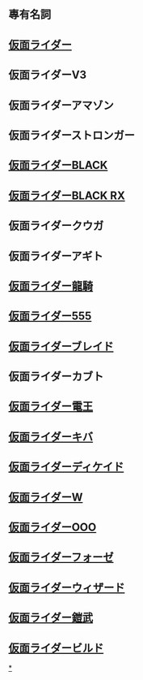 {{CGroupH|name=KamenRider|desc=-{zh:假面騎士;zh-tw:假面騎士;zh-cn:假面骑士;zh-hk:幪面超人;zh-sg:假面骑士}-}}<noinclude>[[Category:公共轉換組模板|{{SUBPAGENAME}}]][[Category:假面騎士|*]]

==專有名詞==
</noinclude>{{CItem|zh-hans:假面骑士;zh-tw:假面騎士;zh-cn:假面骑士;zh-hk:幪面超人;zh-sg:假面骑士;}}
{{CItem|zh-hans:摩托车;zh-tw:機車;zh-cn:摩托车;zh-hk:電單車;zh-mo:電單車;}}<noinclude>


==[[假面騎士|仮面ライダー]]==
</noinclude>
{{CItem|zh-hans:假面骑士;zh-tw:假面騎士;zh-cn:假面骑士;zh-hk:幪面超人;zh-sg:假面骑士;}}
{{CItem|zh-hans:本乡猛;zh-tw:本鄉猛;zh-cn:本乡猛;zh-hk:洪大龍;zh-sg:本乡猛;}}
{{CItem|zh-hans:一文字隼人;zh-tw:一文字隼人;zh-cn:一文字隼人;zh-hk:洪飛虎;}}
{{CItem|zh-hans:佐尔大佐;zh-tw:佐爾上校;zh-cn:佐尔大佐;zh-hk:卓靈上校;}}
{{CItem|zh-hans:黑将军;zh-tw:黑將軍;zh-cn:黑将军;zh-hk:黑魔將軍;}}
{{CItem|zh-hans:修卡;zh-tw:修卡;zh-cn:修卡;zh-hk:撒旦幫;}}
{{CItem|zh-hans:盖尔修卡;zh-tw:蓋爾修卡;zh-cn:盖尔修卡;zh-hk:魔鬼幫;}}
{{CItem|zh-hans:假面骑士对修卡;zh-tw:假面騎士對修卡;zh-cn:假面骑士对修卡;zh-hk:幪面超人對撒旦幫;}}
{{CItem|zh-hans:假面骑士x超级战队 超级英雄大战;zh-tw:假面騎士x超級戰隊 超級英雄大戰;zh-cn:假面骑士x超级战队 超级英雄大战;zh-hk:幪面超人x超級戰隊 SUPER HERO大戰;}}
{{CItem|zh-hans:平成骑士対昭和骑士 假面骑士大战 feat.超級战队;zh-tw:平成騎士對昭和騎士 假面騎士大戰 feat.超級戰隊;zh-cn:平成骑士対昭和骑士 假面骑士大战 feat.超級战队;zh-hk:平成對昭和 幪面超人大戰 feat.超級戰隊;}}
<noinclude>

==仮面ライダーV3==
</noinclude>
{{CItem|zh-hans:假面骑士V3;zh-tw:假面騎士V3;zh-cn:假面骑士V3;zh-hk:幪面超人V3;zh-sg:假面骑士V3;}}
{{CItem|zh-hans:风见志郎;zh-tw:風見志郎;zh-cn:风见志郎;zh-hk:洪天馬;}}
{{CItem|zh-hans:迪斯特龙;zh-tw:迪斯特龍;zh-cn:迪斯特龙;zh-hk:毒蠍幫;}}
{{CItem|zh-hans:骑士人;zh-tw:騎士人;zh-cn:骑士人;zh-hk:怪金剛;}}
{{CItem|zh-hans:骑士踢;zh-tw:騎士踢;zh-cn:骑士踢;zh-hk:風雷電;}}
{{CItem|zh-hans:Doctor·G;zh-tw:G博士;zh-cn:G博士;zh-hk:毒蠍將軍;}}<noinclude>

==仮面ライダーアマゾン==
</noinclude>
{{CItem|zh-hans:假面骑士Amazon;zh-tw:假面騎士Amazon;zh-cn:假面骑士亚马逊;zh-hk:幪面超人亞馬遜;zh-sg:假面骑士Amazon;}}
{{CItem|zh-hans:奇顿;zh-tw:哥頓;zh-cn:奇顿;zh-hk:基頓;}}
{{CItem|zh-hans:叽叽腕轮;zh-tw:Gigi手環;zh-cn:叽叽腕轮;zh-hk:Gigi臂環;}}<noinclude>

==仮面ライダーストロンガー==
</noinclude>
{{CItem|zh-hans:假面骑士强人;zh-tw:假面騎士強人;zh-cn:假面骑士强人;zh-hk:幪面超人強者;zh-sg:假面骑士强人;zh:假面騎士Stronger;}}
{{CItem|zh-hans:强人;zh-tw:強人;zh-cn:强人;zh-hk:強者;}}
{{CItem|zh-hans:电波人;zh-tw:塔克爾;zh-cn:电波人;zh-hk:甲蟲女;}}<noinclude>

==[[假面騎士BLACK|仮面ライダーBLACK]]==
</noinclude>
{{CItem|zh-hans:假面骑士BLACK;zh-tw:假面騎士Black;zh-cn:假面骑士暗日;zh-hk:幪面超人BLACK;zh-sg:假面骑士BLACK;}}<noinclude>

==[[假面騎士BLACK RX|仮面ライダーBLACK RX]]==
</noinclude>
{{CItem|zh-hans:假面骑士BLACK RX;zh-tw:假面騎士BLACK RX;zh-cn:假面骑士暗日重生;zh-hk:幪面超人BLACK RX;zh-sg:假面骑士BLACK RX;}}<noinclude>

==仮面ライダークウガ==
</noinclude>
{{CItem|zh-hans:假面骑士空我;zh-tw:假面騎士空我;zh-cn:假面骑士空我;zh-hk:幪面超人古迦;zh-sg:假面骑士空我;}}
{{CItem|zh-hans:空我;zh-tw:空我;zh-cn:空我;zh-hk:古迦}}<noinclude>

==仮面ライダーアギト==
</noinclude>
{{CItem|zh-hans:假面骑士AgitΩ;zh-tw:假面騎士顎門;zh-cn:假面骑士亚极陀;zh-hk:幪面超人亞極陀;zh-sg:假面骑士AgitΩ;}}
{{CItem|zh-hans:顎門;zh-tw:Agito;zh-cn:亚极陀;zh-hk:亞極陀;zh-sg:亚极陀}}<noinclude>

==[[假面騎士龍騎|仮面ライダー龍騎]]==
</noinclude>
{{CItem|zh-hans:假面骑士龙骑;zh-tw:假面騎士龍騎;zh-cn:假面骑士龙骑;zh-hk:幪面超人龍騎;zh-sg:假面骑士龙骑;}}
{{CItem|zh-hans:卡片;zh-tw:卡片;zh-cn:卡片;zh-hk:咭;}}
{{CItem|zh-hans:无双龙;zh-tw:無雙龍;zh-cn:无双龙;zh-hk:無雙赤龍;}}
{{CItem|zh-hans:生存形态;zh-tw:生存形態;zh-cn:生存形态;zh-hk:新生型態;}}<noinclude>

==[[假面騎士555|仮面ライダー555]]==
</noinclude>
{{CItem|zh-hans:假面骑士555;zh-tw:假面騎士555;zh-cn:假面骑士555;zh-hk:幪面超人555;zh-sg:假面骑士555;}}
{{CItem|zh-hans:奥非以诺;zh-tw:操冥使徒;zh-cn:奥非以诺;zh-hk:操冥使徒;}}
{{CItem|zh-hans:手柄;zh-tw:手把;zh-cn:手柄;zh-hk:手掣;}}
{{CItem|zh-hans:自动马人;zh-tw:自動馬人;zh-cn:自动马人;zh-hk:機動天馬;}}<noinclude>

==[[假面騎士劍|仮面ライダーブレイド]]==
</noinclude>
{{CItem|zh-hans:假面骑士剑;zh-tw:假面騎士劍;zh-cn:假面骑士剑;zh-hk:幪面超人劍;zh-sg:假面骑士剑;}}
{{CItem|zh-hans:假面骑士Chalice;zh-tw:假面騎士聖杯;zh-cn:假面骑士卡里斯;zh-hk:幪面超人卡里斯;}}
{{CItem|zh-hans:假面骑士Garren;zh-tw:假面騎士金幣;zh-cn:假面骑士格连;zh-hk:幪面超人格連;}}
{{CItem|zh-hans:假面骑士Leangle;zh-tw:假面騎士權杖;zh-cn:假面骑士连格尔;zh-hk:幪面超人尼高;}}
{{CItem|zh-hans:栞;zh-tw:栞;zh-cn:栞;zh-hk:詩織;}}<noinclude>

==仮面ライダーカブト==
</noinclude>
{{CItem|zh-hans:假面骑士Kabuto;zh-tw:假面騎士Kabuto;zh-cn:假面骑士甲斗王;zh-hk:幪面超人甲鬥王;zh-sg:假面骑士Kabuto;}}
{{CItem|zh-hans:Kabuto;zh-tw:Kabuto;zh-cn:甲斗王;zh-hk:甲鬥王;zh-sg:Kabuto;}}
{{CItem|zh-hans:钢斗;zh-tw:戰鍬;zh-cn:钢斗王;zh-hk:鋼鬥王;}}
{{CItem|zh-hans:斗蜂;zh-tw:鬥蜂;zh-cn:斗蜂;zh-hk:旋蜂王;}}
{{CItem|zh-hans:雷蜓;zh-tw:疾蜓;zh-cn:雷蜓;zh-hk:雷蜓王;}}
{{CItem|zh-hans:剑蝎;zh-tw:劍蠍;zh-cn:剑蝎;zh-hk:蠍子王;}}
{{CItem|zh-hans:踢蝗;zh-tw:踢蝗;zh-cn:踢蝗;zh-hk:草蜢王;}}
{{CItem|zh-hans:拳蝗;zh-tw:拳蝗;zh-cn:拳蝗;zh-hk:黑蜢王;}}
{{CItem|zh-hans:异虫;zh-tw:異蟲;zh-cn:异虫;zh-hk:宇蟲;}}
{{CItem|zh-hans:原虫;zh-tw:原蟲;zh-cn:原虫;zh-hk:原居民;}}
{{CItem|zh-hans:影子;zh-tw:幻影;zh-cn:影子;zh-hk:影子;}}<noinclude>

==[[幪面超人電王|仮面ライダー電王]]==
</noinclude>
{{CItem|zh-hans:假面骑士电王;zh-tw:假面騎士電王;zh-cn:假面骑士电王;zh-hk:幪面超人電王;zh-sg:假面骑士电王;}}
{{CItem|zh-hans:Den-Liner;zh-tw:電列車;zh-cn:时间列车;zh-hk:時空列車;}}
{{CItem|zh-hans:零诺斯;zh-tw:零王;zh-cn:零诺斯;zh-hk:零王;}}
{{CItem|zh-hans:叶奈;zh-tw:羽奈;zh-cn:叶奈;zh-hk:夏娜;}}
{{CItem|zh-hans:异魔神;zh-tw:異魔人;zh-cn:异魔神;zh-hk:意像人;}}
{{CItem|zh-hans:桃塔罗斯;zh-tw:桃太洛斯;zh-cn:桃塔罗斯;zh-hk:桃塔羅斯;}}
{{CItem|zh-hans:浦塔罗斯;zh-tw:浦太洛斯;zh-cn:浦塔罗斯;zh-hk:浦島塔羅斯;}}
{{CItem|zh-hans:金塔罗斯;zh-tw:金太洛斯;zh-cn:金塔罗斯;zh-hk:金塔羅斯;}}
{{CItem|zh-hans:龙塔罗斯;zh-tw:龍太洛斯;zh-cn:龙塔罗斯;zh-hk:龍塔羅斯;}}
{{CItem|zh-hans:天津四;zh-tw:天津四;zh-cn:天津四;zh-hk:弁慶;}}
{{CItem|zh-hans:圣剑形态;zh-tw:劍王模式;zh-cn:圣剑形态;zh-hk:重劍模式;}}
{{CItem|zh-hans:圣竿形态;zh-tw:杖王模式;zh-cn:圣竿形态;zh-hk:聖杖模式;}}
{{CItem|zh-hans:圣斧形态;zh-tw:斧王模式;zh-cn:圣斧形态;zh-hk:戰斧模式;}}
{{CItem|zh-hans:圣枪形态;zh-tw:槍王模式;zh-cn:圣枪形态;zh-hk:神槍模式;}}
{{CItem|zh-hans:圣翼形态;zh-tw:翼王模式;zh-cn:圣翼形态;zh-hk:翼模式;}}
{{CItem|zh-hans:顶级形态;zh-tw:頂極模式;zh-cn:顶级形态;zh-hk:CLIMAX模式;}}
{{CItem|zh-hans:超顶级形态;zh-tw:超頂極模式;zh-cn:超顶级形态;zh-hk:超CLIMAX模式;}}
{{CItem|zh-hans:零列車;zh-tw:零列車;zh-cn:零列車;zh-hk:零號列車;}}
{{CItem|zh-hans:帝王列車;zh-tw:帝王列車;zh-cn:帝王列車;zh-hk:帝王列車;}}<noinclude>

==[[假面騎士KIVA|仮面ライダーキバ]]==
</noinclude>
{{CItem|zh-hans:假面骑士Kiva;zh-tw:假面骑士Kiva;zh-cn:假面骑士月骑;zh-hk:幪面超人月騎;zh-sg:假面骑士Kiva;}}
{{CItem|zh-hans:Fangire;zh-tw:牙血鬼;zh-cn:Fangire;zh-hk:梵佳亞;}}
{{CItem|zh-hant:友里;zh-tw:百合;zh-cn:友里;zh-hk:百合;zh-mo:百合;}}
{{CItem|zh-hans:牙蝙蝠;zh-tw:牙蝙蝠;zh-cn:牙蝙蝠;zh-hk:月夜蝙蝠;}}
{{CItem|zh-hans:螺门;zh-tw:螺門;zh-cn:螺门;zh-hk:拉蒙;}}
{{CItem|zh-hans:德兰城堡;zh-tw:德蘭城堡;zh-cn:德兰城堡;zh-hk:卡西爾城堡;zh-mo:卡西尔城堡;}}
{{CItem|zh-hans:至上蓝天会;zh-tw:美好的青空會;zh-cn:至上蓝天会;zh-hk:耀眼藍天會;zh-mo:耀眼蓝天会;}}
{{CItem|zh-hans:路克;zh-tw:路克;zh-cn:路克;zh-hk:盧克;zh-mo:盧克;}}
{{CItem|zh-hans:间牙;zh-tw:闇黑Kiva;zh-cn:间牙;zh-hk:闇黑月騎;zh-mo:闇黑月骑;}}<noinclude>

==[[假面騎士DECADE|仮面ライダーディケイド]]==
</noinclude>
{{CItem|zh-hans:假面骑士帝骑;zh-tw:假面騎士Decade;zh-cn:假面骑士帝骑;zh-hk:幪面超人帝騎;zh-sg:假面骑士Decade;}}
{{CItem|zh-hans:假面骑士终骑;zh-tw:假面騎士Diend;zh-cn:假面骑士终骑;zh-hk:幪面超人獵騎;zh-sg:假面骑士Diend;}}
{{CItem|zh-hans:帝骑;zh-tw:Decade;zh-cn:帝骑;zh-hk:帝騎;zh-sg:Decade}}
{{CItem|zh-hans:终骑;zh-tw:Diend;zh-cn:终骑;zh-hk:獵騎;zh-sg:Diend}}
{{CItem|zh-hans:牙蝠兰;zh-tw:牙蝠蘭;zh-cn:牙蝠兰;zh-hk:月夜白蝙蝠;}}
{{CItem|zh-hans:暗影世界;zh-tw:暗影世界;zh-cn:暗影世界;zh-hk:暗黑世界;}}
{{CItem|zh-hans:全骑士 VS 大修卡;zh-tw:全騎士 VS 大修卡;zh-cn:全骑士对战大修卡;zh-hk:之決戰撒旦幫;}}
<noinclude>

==[[假面騎士W|仮面ライダーW]]==
</noinclude>
{{CItem|zh-hans:假面骑士W;zh-tw:假面騎士W;zh-cn:假面骑士双骑;zh-hk:幪面超人W;zh-sg:假面骑士W;}}
{{CItem|zh-hans:假面骑士Accel;zh-tw:假面騎士Accel;zh-cn:假面骑士警骑;zh-hk:幪面超人警騎;zh-sg:假面骑士Accel;}}
{{CItem|zh-hans:盖亚记忆体;zh-tw:蓋亞記憶體;zh-cn:盖亚记忆体;zh-hk:佳亞記憶體;}}
{{CItem|zh-hans:掺杂体;zh-tw:摻雜體;zh-cn:掺杂体;zh-hk:多班特;}}
{{CItem|zh-hans:地球图书馆;zh-tw:地球圖書館;zh-cn:地球图书馆;zh-hk:行星書架;}}
{{CItem|zh-hans:名字叫Accel;zh-tw:名字叫Accel;zh-cn:名字叫警骑;zh-hk:名字叫警騎}}
{{CItem|zh-hans:再见了E;zh-tw:再見了E;zh-cn:再见了E;zh-hk:向E說再見}}
{{CItem|zh-hans:无线电视;zh-tw:無線電視;zh-cn:无线电视;zh-hk:無綫電視;zh-sg:无线电视;}}
<noinclude>

==[[假面騎士OOO|仮面ライダーOOO]]==
</noinclude>
{{CItem|zh-hans:假面骑士OOO;zh-tw:假面騎士OOO;zh-cn:假面骑士欧茲;zh-hk:幪面超人OOO;zh-sg:假面骑士OOO;}}
{{CItem|zh-hans:联组;zh-tw:聯組;zh-cn:联组;zh-hk:組合;}}
{{CItem|zh-hans:赝品Yummy;zh-tw:贗品Yummy;zh-cn:赝品貪慾者;zh-hk:廢物Yummy;}}
{{CItem|zh-hans:试作型Birth;zh-tw:試作型Birth;zh-cn:试作型誕騎;zh-hk:原型Birth;}}
<noinclude>

==[[假面騎士Fourze|仮面ライダーフォーゼ]]==
</noinclude>
{{CItem|zh-hans:假面骑士Fourze;zh-tw:假面騎士Fourze;zh-cn:假面骑士卅骑;zh-hk:幪面超人Fourze;zh-sg:假面骑士Fourze}}
{{CItem|zh-hans:假面骑士Meteor;zh-tw:假面騎士Meteor;zh-cn:假面骑士流星;zh-hk:幪面超人Meteor;zh-sg:假面骑士Meteor;}}
{{CItem|zh-hans:天文装置;zh-tw:天文裝置;zh-cn:天文装置;zh-hk:太空開關;}}
{{CItem|zh-hans:假面骑士部;zh-tw:假面騎士部;zh-cn:假面骑士部;zh-hk:幪面超人學會;}}
{{CItem|zh-hans:Zodiarts;zh-tw:宙體闇使;zh-cn:星徒;zh-hk:Zodiarts;}}
<noinclude>

==[[假面騎士Wizard|仮面ライダーウィザード]]==
</noinclude>
{{CItem|zh-hans:假面骑士Wizard;zh-tw:假面騎士Wizard;zh-cn:假面骑士巫骑;zh-hk:幪面超人Wizard;zh-sg:假面骑士Wizard;}}
{{CItem|zh-hans:魔法使;zh-tw:魔法使;zh-cn:魔法使;zh-hk:魔法師;zh-sg:魔法使;}}
{{CItem|zh-hans:不死鸟;zh-tw:菲尼克斯;zh-cn:不死鸟;zh-hk:不死鳥;}}
{{CItem|zh-hans:历;zh-tw:曆;zh-cn:历;zh-hk:曆美;}}
{{CItem|zh-hans:奇美拉;zh-tw:奇美拉;zh-cn:奇美拉;zh-hk:基米拉;}}
{{CItem|zh-hans:古利姆连;zh-tw:古利姆連;zh-cn:古利姆连;zh-hk:小魔怪;}}
<noinclude>

==[[假面騎士鎧武|仮面ライダー鎧武]]==
</noinclude>
{{CItem|zh-hans:假面骑士铠武;zh-tw:假面騎士鎧武;zh-cn:假面骑士铠武;zh-hk:幪面超人鎧武;zh-sg:假面骑士铠武;}}
{{CItem|zh-hans:假面骑士齐格德;zh-tw:假面騎士齊格飛;zh-cn:假面骑士齐格德;zh-hk:幪面超人薛格特;zh-sg:假面骑士齐格德;}}
{{CItem|zh-hans:假面骑士迪克;zh-tw:假面騎士迪克;zh-cn:假面骑士迪克;zh-hk:幪面超人杜古;}}
{{CItem|zh-hans:假面骑士纳高尔;zh-tw:假面騎士納克爾;zh-cn:假面骑士纳高尔;zh-hk:幪面超人納高爾;}}
{{CItem|zh-hans:假面骑士布拉弗;zh-tw:假面騎士布拉弗;zh-cn:假面骑士布拉弗;zh-hk:幪面超人Bravo;}}
{{CItem|zh-hans:海姆冥界;zh-tw:海爾冥界;zh-cn:海姆冥界;zh-hk:海姆冥界;}}
{{CItem|zh-hans:Zack;zh-tw:柴克;zh-cn:Zack;zh-hk:薩古;}}
{{CItem|zh-hant:薛度;zh-tw:席德;zh-cn:薛度;zh-hk:薛特;}}
{{CItem|zh-hans:Chucky;zh-tw:Chucky;zh-cn:Chucky;zh-hk:積琪;}}
{{CItem|zh-hans:Peco;zh-tw:Peco;zh-cn:Peco;zh-hk:比高;}}
{{CItem|zh-hans:Rika;zh-tw:莉香;zh-cn:Rika;zh-hk:莉香;}}
{{CItem|zh-hans:凰莲・皮埃尔・阿方索;zh-tw:凰蓮・皮耶爾・阿爾馮斯;zh-cn:凰莲・皮埃尔・阿方索;zh-hk:凰蓮・皮埃爾・阿方素;}}
{{CItem|zh-hans:异域者;zh-tw:異域精靈;zh-cn:异域者;zh-hk:異域者;}}
{{CItem|zh-hans:世界树之塔;zh-tw:世界樹高塔;zh-cn:世界树之塔;zh-hk:世界樹塔;}}
{{CItem|zh-hans:Rat;zh-tw:阿鼠;zh-cn:Rat;zh-hk:拿特;}}
{{CItem|zh-hans:伊予;zh-tw:伊予;zh-cn:伊予;zh-hk:伊代;}}
{{CItem|zh-hans:雷特狂野;zh-tw:狂野奇襲;zh-cn:雷特狂野;zh-hk:雷特狂野;}}
{{CItem|zh-hans:因维托队;zh-tw:無敵隊;zh-cn:因维托队;zh-hk:因維托隊;}}
{{CItem|zh-hans:菲姆辛姆;zh-tw:菲姆席姆;zh-cn:菲姆辛姆;zh-hk:菲姆辛姆;}}
{{CItem|zh-hans:迪姆修;zh-tw:迪穆修;zh-cn:迪姆修;zh-hk:狄姆殊;}}
{{CItem|zh-hans:雷迪艾;zh-tw:雷迪耶;zh-cn:雷迪艾;zh-hk:雷杜埃;}}
{{CItem|zh-hans:罗修奥;zh-tw:羅修沃;zh-cn:罗修奥;zh-hk:羅修奧;}}
{{CItem|zh-hans:起始之女;zh-tw:起始之女;zh-cn:起始之女;zh-hk:起源之女;}}
{{CItem|zh-hans:起始之男;zh-tw:起始之男;zh-cn:起始之男;zh-hk:起源之男;}}
{{CItem|zh-hans:霸主异域者;zh-tw:異域霸者;zh-cn:霸主异域者;zh-hk:霸主異域者;}}
{{CItem|zh-hans:多多安修;zh-tw:多多安修;zh-cn:多多安修;zh-hk:杜杜安殊;}}
{{CItem|zh-hans:古林查;zh-tw:古靈夏;zh-cn:古林查;zh-hk:古林沙;}}
{{CItem|zh-hans:禁果;zh-tw:禁忌果實;zh-cn:禁果;zh-hk:禁果;}}
{{CItem|zh-hans:勋爵巴隆;zh-tw:帝王巴隆;zh-cn:勋爵巴隆;zh-hk:勳爵巴隆;}}
<noinclude>

==[[假面騎士Build|仮面ライダービルド]]==
</noinclude>
{{CItem|zh-hans:假面騎士Build;zh-tw:假面騎士Build;zh-cn:假面骑士创骑;zh-hk:幪面超人Build;}}
{{CItem|zh-hans:假面騎士Grease;zh-tw:假面騎士Grease;zh-cn:假面骑士格里斯;zh-hk:幪面超人古列斯;}}
{{CItem|zh-hans:假面騎士Rogue;zh-tw:假面騎士Rogue;zh-cn:假面骑士恶霸;zh-hk:幪面超人洛古;}}
{{CItem|zh-hans:假面騎士Mad Rogue;zh-tw:假面騎士Mad Rogue;zh-cn:假面騎士狂霸;zh-hk:幪面超人Mad Rogue;}}
{{CItem|zh-hans:夜霸;zh-tw:暗夜惡徒;zh-cn:夜霸;zh-hk:暗黑騎士;}}
{{CItem|zh-hans:血逐;zh-tw:血色潛行者;zh-cn:血逐;zh-hk:毒牙騎士;}}
{{CItem|zh-hans:满裝瓶;zh-tw:满裝瓶;zh-cn:能量瓶;zh-hk:能量瓶;}}
{{CItem|zh-hans:危險扳機;zh-tw:危險扳機;zh-cn:危险扳机;zh-hk:危機觸發器;}}